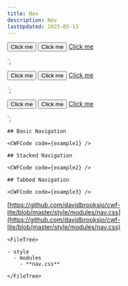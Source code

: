 ```yaml
---
title: Nav
description: Nav
lastUpdated: 2025-05-13
---
```



  <button class="nav__item" type="button">Click me</button>
  <button class="nav__item" type="button" data-active="true">Click me</button>
  <a class="nav__item" href="/">Click me</a>
</nav>`;

  <button class="nav__item" type="button">Click me</button>
  <button class="nav__item" type="button" data-active="true">Click me</button>
  <a class="nav__item" href="/">Click me</a>
</nav>`;

  <button class="nav__item" type="button">Click me</button>
  <button class="nav__item" type="button" data-active="true">Click me</button>
  <a class="nav__item" href="/">Click me</a>
</nav>`;

<Tabs>
  <TabItem label="Overview" icon="puzzle">

    ## Basic Navigation

    <CWFCode code={example1} />

    ## Stacked Navigation

    <CWFCode code={example2} />
    
    ## Tabbed Navigation

    <CWFCode code={example3} />
  </TabItem>
  <TabItem label="Files" icon="list-format">

  [https://github.com/davidbrooksio/cwf-lite/blob/master/style/modules/nav.css](https://github.com/davidbrooksio/cwf-lite/blob/master/style/modules/nav.css)
  
    <FileTree>

    - style
      - modules
        - **nav.css**

    </FileTree>
  </TabItem>
  <TabItem label="Stylesheet" icon="open-book">
    <Code code={cssExample} lang="css" />
  </TabItem>
</Tabs>
